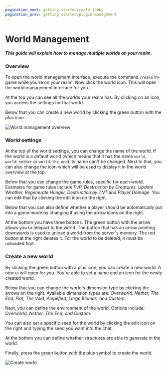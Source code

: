 ```yaml
---
pagination_next: getting-started/realm-lobby
pagination_prev: getting-started/plugin-management
---
```


# World Management

##### This guide will explain how to manage multiple worlds on your realm.

### Overview

To open the world management interface, execute the command `/realm` in-game while you're on your realm.
Now click the world icon. This will open the world management interface for you.

At the top you can see all the worlds your realm has. By clicking on an icon, you access the settings for that world.

Below that you can create a new world by clicking the green button with the plus icon.

![World management overview](../../static/img/en/getting-started/world-management.webp)

### World settings

At the top of the world settings, you can change the name of the world.
If the world is a default world
(which means that it has the name `world`, `world_nether` or `world_the_end`) its name can't be changed.
Next to that, you can also change the icon which will be used to display it in the world overview at the top.

Below that you can change the game rules, specific for each world. Examples for game rules include *PvP, Destruction by Creatures, Update Weather, Regenerate Hunger, Destruction by TNT* and *Player Damage*. You can edit that by clicking the edit icon on the right.

Below that you can also define whether a player should be automatically put into a game mode by changing it using the arrow icons on the right.

At the bottom you have three buttons. The green button with the arrow allows you to teleport to the world. The button that has an arrow pointing downwards is used to unload a world from the server's memory. The red button at the right deletes it. For the world to be deleted, it must be unloaded first.

### Create a new world

By clicking the green button with a plus icon, you can create a new world. A new ui will open for you. You're able to set a name and an icon for the newly created world.

Below that you can change the world's dimension type by clicking the arrows on the right. Available dimension types are: *Overworld, Nether, The End, Flat, The Void, Amplified, Large Biomes, and Custom*.

Next, you can define the environment of the world. Options include: *Overworld, Nether, The End, and Custom*.

You can also set a specific seed for the world by clicking the edit icon on the right and typing the seed you want into the chat.

At the bottom you can define whether structures are able to generate in the world.

Finally, press the green button with the plus symbol to create the world.

![Create world](../../static/img/en/getting-started/world-management-create.webp)
